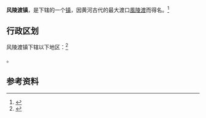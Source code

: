 {{中国乡级行政区
|景观照片文件名 = Yellow River at Fenglingdu (20170607081406).jpg
|景观照片描述 = 凤凰咀
|汉语拼音 = Fēnglíngdù Zhèn
|其他语言 = 
|其他语言名称 = 
|旧称 = 
|地名出处 = [[風陵渡|風陵渡]]（因附近的风后陵而得名）
|位置图文件名 = 
|位置图描述 = 
|自定义图片= 
|建置时间 = 
|政府驻地 = 
|毗邻 = 大荔县[[赵渡镇|赵渡镇]]、永济市[[韩阳镇|韩阳镇]]、芮城县[[阳城镇_(芮城县)|阳城镇]]、潼关县[[秦东镇|秦东镇]]
|总面积 = 
|总人口 = 
|总人口年份 = 
|户籍人口 = 
|户籍人口年份 = 
|常住人口 = 
|常住人口年份 = 
|人口密度 = 
|GDP = 
|GDP年份 = 
|邮政编码 = 
|电话区号 = 359
|官方网站 = 
|网站名称 = 
|14/08/30/101/000}}

'''风陵渡镇'''，是{{PRC admin/fullname|14/08/30/101/000|3}}下辖的一个[[行政建制镇|镇]]，因黄河古代的最大渡口[[風陵渡|風陵渡]]而得名。<ref>{{PRC admin/ref sgc|{{PRC admin/parent|14/08/30/101/000}}}}</ref>

== 行政区划 ==

风陵渡镇下辖以下地区：<ref>{{PRC admin/ref sgc|14/08/30/101/000}}</ref>

{{PRC admin/children|14/08/30/101/000}}。

== 参考资料 ==

{{reflist}}

{{行政区划小作品}}
{{PRC admin/navcat|14/08/30/101/000}}
